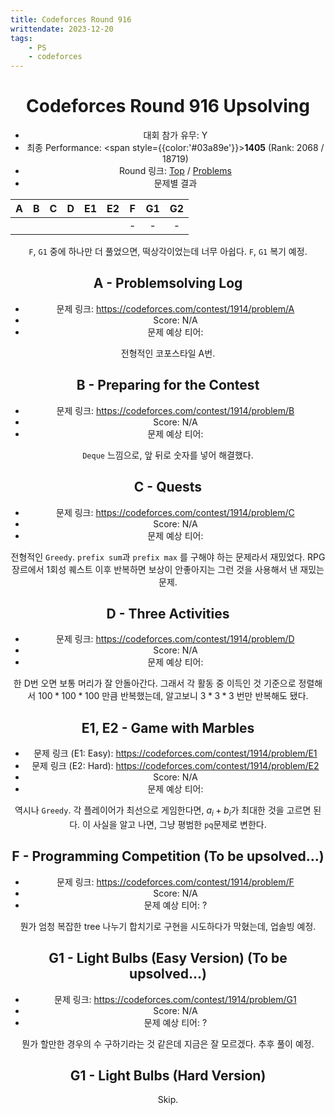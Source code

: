 ```yaml
---
title: Codeforces Round 916
writtendate: 2023-12-20
tags:
    - PS
    - codeforces
---
```


<Header />

# Codeforces Round 916 Upsolving

- 대회 참가 유무: Y
- 최종 Performance: <span style={{color:'#03a89e'}}>**1405**</span> (Rank: 2068 / 18719)
- Round 링크: [Top](https://codeforces.com/contest/1914) / [Problems](https://codeforces.com/contest/1914/problems)
- 문제별 결과

| A | B | C | D | E1 | E2 | F | G1 | G2 |
| :-: | :-: | :-: | :-: | :-: | :-: | :-: | :-: | :-: |
| <AC state="AC" /> | <AC state="AC" /> | <AC state="AC" /> | <AC state="AC" /> | <AC state="AC" /> | <AC state="AC" /> | - | - | - |

`F`, `G1` 중에 하나만 더 풀었으면, 떡상각이었는데 너무 아쉽다. `F`, `G1` 복기 예정.


## A - Problemsolving Log

- 문제 링크: https://codeforces.com/contest/1914/problem/A
- Score: N/A
- 문제 예상 티어: <SolvedTier tierName={TierName.Bronze} grade={3} width={15} />

전형적인 코포스타일 A번.

## B - Preparing for the Contest

- 문제 링크: https://codeforces.com/contest/1914/problem/B
- Score: N/A
- 문제 예상 티어: <SolvedTier tierName={TierName.Silver} grade={3} width={15} />

`Deque` 느낌으로, 앞 뒤로 숫자를 넣어 해결했다.

## C - Quests

- 문제 링크: https://codeforces.com/contest/1914/problem/C
- Score: N/A
- 문제 예상 티어: <SolvedTier tierName={TierName.Gold} grade={5} width={15} />

전형적인 `Greedy`. `prefix sum`과 `prefix max` 를 구해야 하는 문제라서 재밌었다. RPG 장르에서 1회성 퀘스트 이후 반복하면 보상이 안좋아지는 그런 것을 사용해서 낸 재밌는 문제.

## D - Three Activities

- 문제 링크: https://codeforces.com/contest/1914/problem/D
- Score: N/A
- 문제 예상 티어: <SolvedTier tierName={TierName.Silver} grade={2} width={15} />

한 D번 오면 보통 머리가 잘 안돌아간다. 그래서 각 활동 중 이득인 것 기준으로 정렬해서 $100 * 100 * 100$ 만큼 반복했는데, 알고보니 $3*3*3$ 번만 반복해도 됐다.


## E1, E2 - Game with Marbles

- 문제 링크 (E1: Easy): https://codeforces.com/contest/1914/problem/E1
- 문제 링크 (E2: Hard): https://codeforces.com/contest/1914/problem/E2
- Score: N/A
- 문제 예상 티어: <SolvedTier tierName={TierName.Gold} grade={3} width={15} />

역시나 `Greedy`. 각 플레이어가 최선으로 게임한다면, $a_i + b_i$가 최대한 것을 고르면 된다. 이 사실을 알고 나면, 그냥 평범한 `pq`문제로 변한다.


## F - Programming Competition (To be upsolved...)

- 문제 링크: https://codeforces.com/contest/1914/problem/F
- Score: N/A
- 문제 예상 티어: ?

뭔가 엄청 복잡한 tree 나누기 합치기로 구현을 시도하다가 막혔는데, 업솔빙 예정.


## G1 - Light Bulbs (Easy Version) (To be upsolved...)

- 문제 링크: https://codeforces.com/contest/1914/problem/G1
- Score: N/A
- 문제 예상 티어: ?

뭔가 할만한 경우의 수 구하기라는 것 같은데 지금은 잘 모르겠다. 추후 풀이 예정.


## G1 - Light Bulbs (Hard Version)

Skip.


<TagList />
<Comment />
